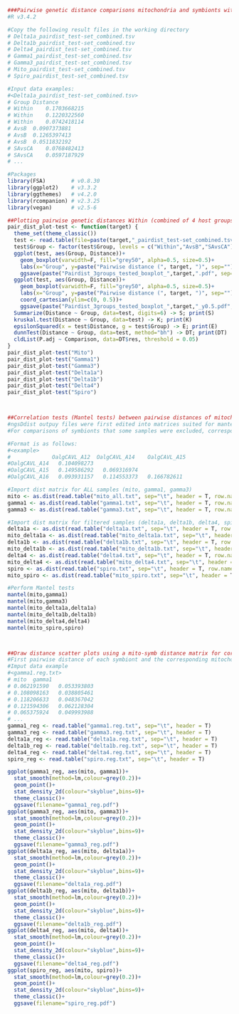 ```{r}
###Pairwise genetic distance comparisons mitochondria and symbionts within and between host groups.
#R v3.4.2

#Copy the following result files in the working directory
# Delta1a_pairdist_test-set_combined.tsv
# Delta1b_pairdist_test-set_combined.tsv
# Delta4_pairdist_test-set_combined.tsv
# Gamma1_pairdist_test-set_combined.tsv
# Gamma3_pairdist_test-set_combined.tsv
# Mito_pairdist_test-set_combined.tsv
# Spiro_pairdist_test-set_combined.tsv

#Input data examples:
#<Delta1a_pairdist_test-set_combined.tsv>
# Group	Distance
# Within	0.1703668215
# Within	0.1220322560
# Within	0.0742418114
# AvsB	0.0907373881
# AvsB	0.1265397413
# AvsB	0.0511832192
# SAvsCA	0.0768482413
# SAvsCA	0.0597187929
# ...

#Packages
library(FSA)        # v0.8.30
library(ggplot2)    # v3.3.2
library(ggthemes)   # v4.2.0
library(rcompanion) # v2.3.25
library(vegan)      # v2.5-6

##Plotting pairwise genetic distances Within (combined of 4 host groups), AvsB (combined with SANT and CAVL), and SAvsCA (combined with A and B) host groups for mitochondria and symbionts.
pair_dist_plot-test <- function(target) {
  theme_set(theme_classic())
  test <- read.table(file=paste(target,"_pairdist_test-set_combined.tsv", sep=""), header=T, sep="\t")
  test$Group <- factor(test$Group, levels = c("Within","AvsB","SAvsCA"))
  ggplot(test, aes(Group, Distance))+
    geom_boxplot(varwidth=F, fill="grey50", alpha=0.5, size=0.5)+
    labs(x="Group", y=paste("Pairwise distance (", target, ")", sep=""))+
    ggsave(paste("Pairdist_3groups_tested_boxplot_",target,".pdf", sep=""), width = 2, height = 3) 
  ggplot(test, aes(Group, Distance))+
    geom_boxplot(varwidth=F, fill="grey50", alpha=0.5, size=0.5)+
    labs(x="Group", y=paste("Pairwise distance (", target, ")", sep=""))+
    coord_cartesian(ylim=c(0, 0.5))+  
    ggsave(paste("Pairdist_3groups_tested_boxplot_",target,"_y0.5.pdf", sep=""), width = 2, height = 3) 
  Summarize(Distance ~ Group, data=test, digits=6) -> S; print(S)
  kruskal.test(Distance ~ Group, data=test) -> K; print(K)
  epsilonSquared(x = test$Distance, g = test$Group) -> E; print(E)
  dunnTest(Distance ~ Group, data=test, method="bh") -> DT; print(DT)
  cldList(P.adj ~ Comparison, data=DT$res, threshold = 0.05)
}
pair_dist_plot-test("Mito")
pair_dist_plot-test("Gamma1")
pair_dist_plot-test("Gamma3")
pair_dist_plot-test("Delta1a")
pair_dist_plot-test("Delta1b")
pair_dist_plot-test("Delta4")
pair_dist_plot-test("Spiro")



##Correlation tests (Mantel tests) between pairwise distances of mitochondria and each symbiont.
#ngsDdist outpuy files were first edited into matrices suited for mantel tests below using a custom script.
#For comparisons of symbionts that some samples were excluded, corresponding matrices of mitochondria were also made.

#Format is as follows:
#<example>
#             OalgCAVL_A12  OalgCAVL_A14	OalgCAVL_A15
#OalgCAVL_A14	0.104098273		
#OalgCAVL_A15	0.149586292   0.069316974	
#OalgCAVL_A16	0.093931157   0.114553373   0.166782611

#Import dist matrix for ALL samples (mito, gamma1, gamma3)
mito <- as.dist(read.table("mito_all.txt", sep="\t", header = T, row.names = 1))
gamma1 <- as.dist(read.table("gamma1.txt", sep="\t", header = T, row.names = 1))
gamma3 <- as.dist(read.table("gamma3.txt", sep="\t", header = T, row.names = 1))

#Import dist matrix for filtered samples (delta1a, delta1b, delta4, spiro, and corresponding mito)
delta1a <- as.dist(read.table("delta1a.txt", sep="\t", header = T, row.names = 1))
mito_delta1a <- as.dist(read.table("mito_delta1a.txt", sep="\t", header = T, row.names = 1))
delta1b <- as.dist(read.table("delta1b.txt", sep="\t", header = T, row.names = 1))
mito_delta1b <- as.dist(read.table("mito_delta1b.txt", sep="\t", header = T, row.names = 1))
delta4 <- as.dist(read.table("delta4.txt", sep="\t", header = T, row.names = 1))
mito_delta4 <- as.dist(read.table("mito_delta4.txt", sep="\t", header = T, row.names = 1))
spiro <- as.dist(read.table("spiro.txt", sep="\t", header = T, row.names = 1))
mito_spiro <- as.dist(read.table("mito_spiro.txt", sep="\t", header = T, row.names = 1))

#Perform Mantel tests
mantel(mito,gamma1)
mantel(mito,gamma3)
mantel(mito_delta1a,delta1a)
mantel(mito_delta1b,delta1b)
mantel(mito_delta4,delta4)
mantel(mito_spiro,spiro)



##Draw distance scatter plots using a mito-symb distance matrix for corresponding pairs.
#First pairwise distance of each symbiont and the corresponding mitochondrial distance were listed using a custom script.
#Imput data example
#<gamma1.reg.txt>
# mito	gamma1
# 0.062191590	0.053393803
# 0.108098163	0.038805461
# 0.118206633	0.048367042
# 0.121594306	0.062128304
# 0.065375924	0.049993988
# ...
gamma1_reg <- read.table("gamma1.reg.txt", sep="\t", header = T)
gamma3_reg <- read.table("gamma3.reg.txt", sep="\t", header = T)
delta1a_reg <- read.table("delta1a.reg.txt", sep="\t", header = T)
delta1b_reg <- read.table("delta1b.reg.txt", sep="\t", header = T)
delta4_reg <- read.table("delta4.reg.txt", sep="\t", header = T)
spiro_reg <- read.table("spiro.reg.txt", sep="\t", header = T)

ggplot(gamma1_reg, aes(mito, gamma1))+
  stat_smooth(method=lm,colour=grey(0.2))+
  geom_point()+
  stat_density_2d(colour="skyblue",bins=9)+
  theme_classic()+
  ggsave(filename="gamma1_reg.pdf")
ggplot(gamma3_reg, aes(mito, gamma3))+
  stat_smooth(method=lm,colour=grey(0.2))+
  geom_point()+
  stat_density_2d(colour="skyblue",bins=9)+
  theme_classic()+
  ggsave(filename="gamma3_reg.pdf")
ggplot(delta1a_reg, aes(mito, delta1a))+
  stat_smooth(method=lm,colour=grey(0.2))+
  geom_point()+
  stat_density_2d(colour="skyblue",bins=9)+
  theme_classic()+
  ggsave(filename="delta1a_reg.pdf")
ggplot(delta1b_reg, aes(mito, delta1b))+
  stat_smooth(method=lm,colour=grey(0.2))+
  geom_point()+
  stat_density_2d(colour="skyblue",bins=9)+
  theme_classic()+
  ggsave(filename="delta1b_reg.pdf")
ggplot(delta4_reg, aes(mito, delta4))+
  stat_smooth(method=lm,colour=grey(0.2))+
  geom_point()+
  stat_density_2d(colour="skyblue",bins=9)+
  theme_classic()+
  ggsave(filename="delta4_reg.pdf")
ggplot(spiro_reg, aes(mito, spiro))+
  stat_smooth(method=lm,colour=grey(0.2))+
  geom_point()+
  stat_density_2d(colour="skyblue",bins=9)+
  theme_classic()+
  ggsave(filename="spiro_reg.pdf")
```
